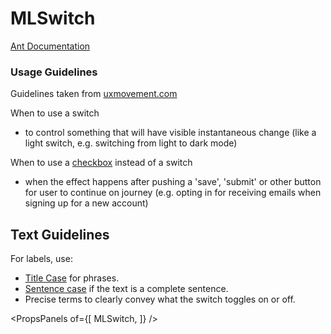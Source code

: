 
# MLSwitch

[Ant Documentation](https://3x.ant.design/components/switch)

### Usage Guidelines
Guidelines taken from [uxmovement.com](https://uxmovement.com/buttons/when-to-use-a-switch-or-checkbox/)

When to use a switch 
* to control something that will have visible instantaneous change (like a light switch, e.g. switching from light to dark mode)

When to use a [checkbox](http://marklogic-ui-component-library.eng.marklogic.com/?path=/story/data-entry-mlcheckbox--basic) instead of a switch
* when the effect happens after pushing a 'save', 'submit' or other button for user to continue on journey (e.g. opting in for receiving emails when signing up for a new account)

## Text Guidelines
For labels, use:
* [Title Case](https://elementary.io/docs/human-interface-guidelines#capitalization) for phrases.
* [Sentence case](https://elementary.io/docs/human-interface-guidelines#capitalization) if the text is a complete sentence. 
* Precise terms to clearly convey what the switch toggles on or off.


<PropsPanels of={[
  MLSwitch,
]} />
